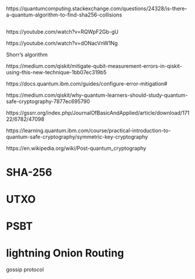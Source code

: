 https://quantumcomputing.stackexchange.com/questions/24328/is-there-a-quantum-algorithm-to-find-sha256-collisions

##

https://youtube.com/watch?v=RQWpF2Gb-gU

https://youtube.com/watch?v=dONacVnW1Ng

Shorr's algorithm

https://medium.com/qiskit/mitigate-qubit-measurement-errors-in-qiskit-using-this-new-technique-1bb07ec319b5

https://docs.quantum.ibm.com/guides/configure-error-mitigation#

https://medium.com/qiskit/why-quantum-learners-should-study-quantum-safe-cryptography-7877ec695790

https://gssrr.org/index.php/JournalOfBasicAndApplied/article/download/17122/6782/47098

https://learning.quantum.ibm.com/course/practical-introduction-to-quantum-safe-cryptography/symmetric-key-cryptography

https://en.wikipedia.org/wiki/Post-quantum_cryptography

# SHA-256

# UTXO

# PSBT

# lightning Onion Routing

gossip protocol

